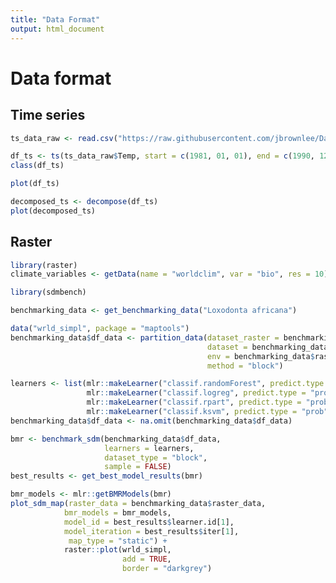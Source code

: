 ```yaml
---
title: "Data Format"
output: html_document
---
```


# Data format

## Time series

```r
ts_data_raw <- read.csv("https://raw.githubusercontent.com/jbrownlee/Datasets/master/daily-min-temperatures.csv")
```


```r
df_ts <- ts(ts_data_raw$Temp, start = c(1981, 01, 01), end = c(1990, 12, 31), frequency = 365)
class(df_ts)
```

```r
plot(df_ts)
```

```r
decomposed_ts <- decompose(df_ts)
plot(decomposed_ts)
```

## Raster

```r
library(raster)
climate_variables <- getData(name = "worldclim", var = "bio", res = 10)
```
```r
library(sdmbench)

benchmarking_data <- get_benchmarking_data("Loxodonta africana")
```

```r
data("wrld_simpl", package = "maptools")
benchmarking_data$df_data <- partition_data(dataset_raster = benchmarking_data$raster_data,
                                            dataset = benchmarking_data$df_data,
                                            env = benchmarking_data$raster_data$climate_variables,
                                            method = "block")

learners <- list(mlr::makeLearner("classif.randomForest", predict.type = "prob"),
                 mlr::makeLearner("classif.logreg", predict.type = "prob"),
                 mlr::makeLearner("classif.rpart", predict.type = "prob"),
                 mlr::makeLearner("classif.ksvm", predict.type = "prob"))
benchmarking_data$df_data <- na.omit(benchmarking_data$df_data)
```

```r
bmr <- benchmark_sdm(benchmarking_data$df_data, 
                     learners = learners, 
                     dataset_type = "block", 
                     sample = FALSE)
best_results <- get_best_model_results(bmr)
```

```r
bmr_models <- mlr::getBMRModels(bmr)
plot_sdm_map(raster_data = benchmarking_data$raster_data,
            bmr_models = bmr_models,
            model_id = best_results$learner.id[1],
            model_iteration = best_results$iter[1],
             map_type = "static") +
            raster::plot(wrld_simpl, 
                         add = TRUE, 
                         border = "darkgrey")
```

